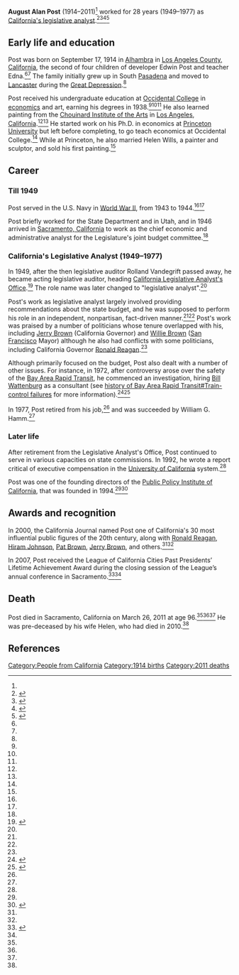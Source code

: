 '''August Alan Post''' (1914–2011)<ref name=latimes-obit/> worked for 28 years (1949–1977) as [[California Legislative Analyst's Office|California's legislative analyst]].<ref name=sfgate-obit>{{Cite news|url=http://www.sfgate.com/news/article/A-Alan-Post-longtime-legislative-analyst-dies-2376453.php|title=A. Alan Post, longtime legislative analyst, dies|work=SFGate|access-date=2017-05-31}}</ref><ref name=princeton-obit>{{Cite news|url=https://paw.princeton.edu/memorial/alan-post-69|title=Alan Post *69|date=2016-01-21|work=Princeton Alumni Weekly|access-date=2017-05-31|language=en}}</ref><ref name=latimes-obit>{{Cite news|url=http://articles.latimes.com/2011/apr/03/local/la-me-a-alan-post-20110403|title=A. Alan Post dies at 96; longtime California budget analyst|last=Thursby|first=Keith|date=2011-04-03|work=Los Angeles Times|access-date=2017-05-31|language=en-US|issn=0458-3035}}</ref><ref name=sacmag>{{Cite news|url=http://www.sacmag.com/Sacramento-Magazine/July-2006/Personality-Alan-Post/|title=Alan Post|last=|first=|date=|work=Sacramento Magazine|access-date=2017-05-31|archive-url=|archive-date=|dead-url=}}</ref>

== Early life and education ==

Post was born on September 17, 1914 in [[Alhambra, California|Alhambra]] in [[Los Angeles County, California]], the second of four children of developer Edwin Post and teacher Edna.<ref name=sfgate-obit/><ref name=latimes-obit/> The family initially grew up in South [[Pasadena, California|Pasadena]] and moved to [[Lancaster, California|Lancaster]] during the [[Great Depression]].<ref name=latimes-obit/>

Post received his undergraduate education at [[Occidental College]] in [[economics]] and art, earning his degrees in 1938.<ref name=sfgate-obit/><ref name=latimes-obit/><ref name=princeton-obit/> He also learned painting from the [[Chouinard Institute of the Arts]] in [[Los Angeles, California]].<ref name=latimes-obit/><ref name=princeton-obit/> He started work on his Ph.D. in economics at [[Princeton University]] but left before completing, to go teach economics at Occidental College.<ref name=latimes-obit/> While at Princeton, he also married Helen Wills, a painter and sculptor, and sold his first painting.<ref name=sfgate-obit/>

== Career ==

=== Till 1949 ===
Post served in the U.S. Navy in [[World War II]], from 1943 to 1944.<ref name=sfgate-obit/><ref name=latimes-obit/>

Post briefly worked for the State Department and in Utah, and in 1946 arrived in [[Sacramento, California]] to work as the chief economic and administrative analyst for the Legislature's joint budget committee.<ref name=latimes-obit/>

=== California's Legislative Analyst (1949–1977) ===

In 1949, after the then legislative auditor Rolland Vandegrift passed away, he became acting legislative auditor, heading [[California Legislative Analyst's Office]].<ref name=lao>{{cite web|url = http://www.lao.ca.gov/lao75|title = Legislative Analyst’s Office|accessdate = May 31, 2017}}</ref> The role name was later changed to "legislative analyst".<ref name=latimes-obit/>

Post's work as legislative analyst largely involved providing recommendations about the state budget, and he was supposed to perform his role in an independent, nonpartisan, fact-driven manner.<ref name=latimes-obit/><ref name=sfgate-obit/> Post's work was praised by a number of politicians whose tenure overlapped with his, including [[Jerry Brown]] (California Governor) and [[Willie Brown (politician)|Willie Brown]] ([[San Francisco]] Mayor) although he also had conflicts with some politicians, including California Governor [[Ronald Reagan]].<ref name=sfgate-obit/>

Although primarily focused on the budget, Post also dealt with a number of other issues. For instance, in 1972, after controversy arose over the safety of the [[Bay Area Rapid Transit]], he commenced an investigation, hiring [[Bill Wattenburg]] as a consultant (see [[history of Bay Area Rapid Transit#Train-control failures]] for more information).<ref>{{cite book|url = https://books.google.com/books?id=NsRgNh35XPEC|title = Divided Loyalties: Whistle-blowing at BART|author = Robert Morris Anderson}}</ref><ref name="Dr. Wattenburg2">{{cite web | url = http://www.pushback.com/Wattenburg/bio/BART.html |author= Peter Sheerin |title= Bill Wattenburg’s Background: BART—Bay Area Rapid Transit System |date= October 1, 1990 | accessdate = March 15, 2017 }}</ref>

In 1977, Post retired from his job,<ref name=latimes-obit/> and was succeeded by William G. Hamm.<ref name=lao/>

=== Later life ===

After retirement from the Legislative Analyst's Office, Post continued to serve in various capacities on state commissions. In 1992, he wrote a report critical of executive compensation in the [[University of California]] system.<ref name=sfgate-obit/>

Post was one of the founding directors of the [[Public Policy Institute of California]], that was founded in 1994.<ref name=sfgate-obit/><ref name=ppic>{{cite web|url = http://www.ppic.org/main/pressrelease.asp?i=829|title = A. Alan Post Donates California Landscape Paintings to PPIC|date = April 21, 2008|accessdate = May 31, 2017|publisher = Public Policy Institute of California}}</ref>

== Awards and recognition ==

In 2000, the California Journal named Post one of California's 30 most influential public figures of the 20th century, along with [[Ronald Reagan]], [[Hiram Johnson]], [[Pat Brown]], [[Jerry Brown]], and others.<ref name=ppic/><ref name=sacmag/>

In 2007, Post received the League of California Cities Past Presidents’ Lifetime Achievement Award during the closing session of the League’s annual conference in Sacramento.<ref name=westerncity>{{Cite web|url = http://www.westerncity.com/Western-City/December-2007/2007-Annual-Conference-Review/|title = 2007 Annual Conference Review League Celebrates “Cities Shaping California’s Future”|publisher = Western City|accessdate = May 31, 2017}}</ref><ref name=sfgate-obit/>

== Death ==

Post died in Sacramento, California on March 26, 2011 at age 96.<ref name=sfgate-obit/><ref name=latimes-obit/><ref name=princeton-obit/> He was pre-deceased by his wife Helen, who had died in 2010.<ref name=sfgate-obit/>

== References ==
{{Reflist}}

{{DEFAULTSORT:Post, A. Alan}}
[[Category:People from California]]
[[Category:1914 births]]
[[Category:2011 deaths]]
